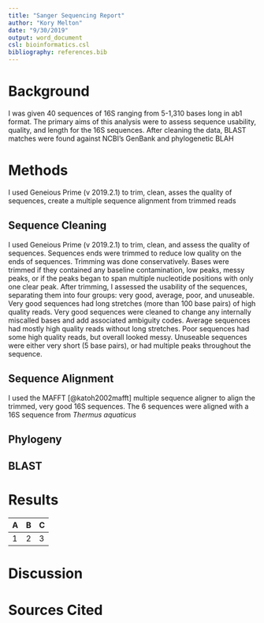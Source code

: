 ```yaml
---
title: "Sanger Sequencing Report"
author: "Kory Melton"
date: "9/30/2019"
output: word_document
csl: bioinformatics.csl
bibliography: references.bib
---
```


# Background

<!-- Example Citation
Previous work has looked at the microbial biogeography of university campuses and found high diversity [@ross2015microbial].
End of Example Citation -->
I was given 40 sequences of 16S ranging from 5-1,310 bases long in ab1 format. The primary aims of this analysis were to assess sequence usability, quality, and length for the 16S sequences. After cleaning the data, BLAST matches were found against NCBI's GenBank and phylogenetic BLAH



# Methods

<!-- Bulleted list of what was conducted
    -- Clean/Trim Sequences
    -- Sequence usability
        -- Geneious Prime
    -- BLAST
    -- Alignment (MAFFT)
    -- Phylogenies
        -- PhyML
        -- Mr Bayes
-->

I used Geneious Prime (v 2019.2.1) to trim, clean, asses the quality of sequences, create a multiple sequence alignment from trimmed reads

## Sequence Cleaning

I used Geneious Prime (v 2019.2.1) to trim, clean, and assess the quality of sequences. Sequences ends were trimmed to reduce low quality on the ends of sequences. Trimming was done conservatively. Bases were trimmed if they contained any baseline contamination, low peaks, messy peaks, or if the peaks began to span multiple nucleotide positions with only one clear peak. After trimming, I assessed the usability of the sequences, separating them into four groups: very good, average, poor, and unuseable. Very good sequences had long stretches (more than 100 base pairs) of high quality reads. Very good sequences were cleaned to change any internally miscalled bases and add associated ambiguity codes. Average sequences had mostly high quality reads without long stretches. Poor sequences had some high quality reads, but overall looked messy. Unuseable sequences were either very short (5 base pairs), or had multiple peaks throughout the sequence. 

## Sequence Alignment

I used the MAFFT [@katoh2002mafft] multiple sequence aligner to align the trimmed, very good 16S sequences. The 6 sequences were aligned with a 16S sequence from *Thermus aquaticus*

## Phylogeny

## BLAST

# Results

| A 	| B 	| C 	|
|---	|---	|---	|
| 1 	| 2 	| 3 	|


# Discussion

# Sources Cited
